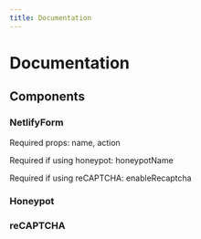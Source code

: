 ```yaml
---
title: Documentation
---
```


# Documentation

## Components

### NetlifyForm

Required props: name, action

Required if using honeypot: honeypotName

Required if using reCAPTCHA: enableRecaptcha

### Honeypot

### reCAPTCHA
